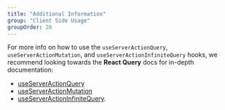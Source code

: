 ```yaml
---
title: "Additional Information"
group: "Client Side Usage"
groupOrder: 20
---
```


For more info on how to use the `useServerActionQuery`, `useServerActionMutation`, and `useServerActionInfiniteQuery` hooks, we recommend looking towards the **React Query** docs for in-depth documentation:

- [useServerActionQuery](https://tanstack.com/query/latest/docs/framework/react/reference/useQuery#usequery)
- [useServerActionMutation](https://tanstack.com/query/latest/docs/framework/react/reference/useMutation#usemutation)
- [useServerActionInfiniteQuery](https://tanstack.com/query/latest/docs/framework/react/reference/useInfiniteQuery#useinfinitequery).
